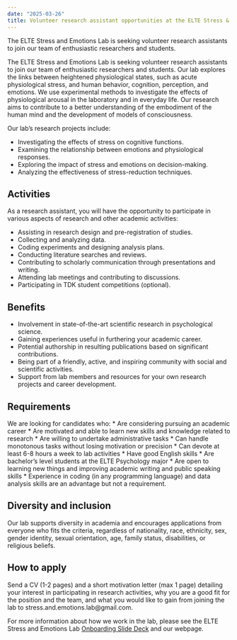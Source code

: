 ```yaml
---
date: "2025-03-26"
title: Volunteer research assistant opportunities at the ELTE Stress & Emotions Lab
---
```


The ELTE Stress and Emotions Lab is seeking volunteer research assistants to join our team of enthusiastic researchers and students.

<!--more-->

The ELTE Stress and Emotions Lab is seeking volunteer research assistants to join our team of enthusiastic researchers and students. Our lab explores the links between heightened physiological states, such as acute physiological stress, and human behavior, cognition, perception, and emotions. We use experimental methods to investigate the effects of physiological arousal in the laboratory and in everyday life. Our research aims to contribute to a better understanding of the embodiment of the human mind and the development of models of consciousness.

Our lab's research projects include:

* Investigating the effects of stress on cognitive functions.
* Examining the relationship between emotions and physiological responses.
* Exploring the impact of stress and emotions on decision-making.
* Analyzing the effectiveness of stress-reduction techniques.

## Activities

As a research assistant, you will have the opportunity to participate in various aspects of research and other academic activities:

* Assisting in research design and pre-registration of studies.
* Collecting and analyzing data.
* Coding experiments and designing analysis plans.
* Conducting literature searches and reviews.
* Contributing to scholarly communication through presentations and writing.
* Attending lab meetings and contributing to discussions.
* Participating in TDK student competitions (optional).

## Benefits

* Involvement in state-of-the-art scientific research in psychological science.
* Gaining experiences useful in furthering your academic career.
* Potential authorship in resulting publications based on significant contributions.
* Being part of a friendly, active, and inspiring community with social and scientific activities.
* Support from lab members and resources for your own research projects and career development.

## Requirements

We are looking for candidates who:
* Are considering pursuing an academic career
* Are motivated and able to learn new skills and knowledge related to research
* Are willing to undertake administrative tasks
* Can handle monotonous tasks without losing motivation or precision
* Can devote at least 6-8 hours a week to lab activities
* Have good English skills
* Are bachelor's level students at the ELTE Psychology major
* Are open to learning new things and improving academic writing and public speaking skills
* Experience in coding (in any programming language) and data analysis skills are an advantage but not a requirement.

## Diversity and inclusion

Our lab supports diversity in academia and encourages applications from everyone who fits the criteria, regardless of nationality, race, ethnicity, sex, gender identity, sexual orientation, age, family status, disabilities, or religious beliefs.

## How to apply

Send a CV (1-2 pages) and a short motivation letter (max 1 page) detailing your interest in participating in research activities, why you are a good fit for the position and the team, and what you would like to gain from joining the lab to stress.and.emotions.lab@gmail.com.

For more information about how we work in the lab, please see the ELTE Stress and Emotions Lab [Onboarding Slide Deck](https://docs.google.com/presentation/d/1S_NBHGPXC1FEa-DpTeM41DyW_IjRz2QM3kzvfi3lt7c/edit?slide=id.p#slide=id.p) and our webpage.